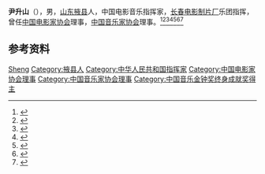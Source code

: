 '''尹升山'''（{{bd|1925年||2011年|9月27日}}），男，[[山东|山东]][[掖县|掖县]]人，中国电影音乐指挥家，[[长春电影制片厂|长春电影制片厂]]乐团指挥，曾任[[中国电影家协会|中国电影家协会]]理事，[[中国音乐家协会|中国音乐家协会]]理事。<ref>{{Cite book|title=中华当代文化名人大辞典|author=张品兴, 殷登祥, 陈有进等主编|publisher=中国广播电视出版社|year=1992|isbn=9787504315137|location=北京|pages=}}</ref><ref>{{Cite book|title=中国当代文化艺术名人大辞典|author=刘波主编|publisher=国际文化出版公司|year=1993|isbn=9787800493898|location=北京|pages=}}</ref><ref>{{Cite book|title=中国当代文艺名人辞典|author=谷向阳, 王庆新主编|publisher=学苑出版社|year=1994|isbn=|location=北京|pages=}}</ref><ref>{{Cite book|title=中国当代艺术界名人录|author=中国名人研究院编; 异天, 戈德主编|publisher=社会科学文献出版社|year=1993|isbn=|location=北京|pages=}}</ref><ref>{{Cite book|title=中国电影电视艺术家辞典|author=何厚桢主编|publisher=中国学术期刊（光盘版）电子杂志社|year=2007|isbn=|location=北京|pages=}}</ref><ref>{{Cite book|title=二十世纪中国名人辞典|author=蔡开松, 于信凤主编; 曾卓明, 周溯源, 赵书刚副主编|publisher=辽宁人民出版社|year=1991|isbn=|location=沈阳|pages=}}</ref><ref>{{Cite book|title=吉林省百科全书 • 下册|author=王云坤主编; 尤国, 尹峰文, 邢世杰等副主编|publisher=吉林人民出版社|year=1998|isbn=|location=长春|pages=}}</ref>

== 参考资料 ==
{{reflist}}

{{中国人物小作品}}
{{Navboxes
| title  = 尹升山在[[中国电影家协会|中国电影家协会]]的职务
| list1  =
{{中国电影家协会第四届理事会}}
{{中国电影家协会第五届理事会}}
}}
{{Navboxes
| title  = 尹升山在[[中国音乐家协会|中国音乐家协会]]的职务
| list1  =
{{中国音乐家协会第三届理事会}}
{{中国音乐家协会第四届理事会}}
}}

{{Authority control}}
{{DEFAULTSORT:Yin尹}}
[[Category:尹姓|Sheng]]
[[Category:掖县人|Category:掖县人]]
[[Category:中华人民共和国指挥家|Category:中华人民共和国指挥家]]
[[Category:中国电影家协会理事|Category:中国电影家协会理事]]
[[Category:中国音乐家协会理事|Category:中国音乐家协会理事]]
[[Category:中国音乐金钟奖终身成就奖得主|Category:中国音乐金钟奖终身成就奖得主]]